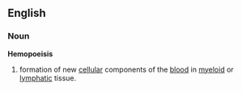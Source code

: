 ==English==
===Noun===
'''Hemopoeisis'''
# formation of new [[cellular]] components of the [[blood]] in [[myeloid]] or [[lymphatic]] tissue.